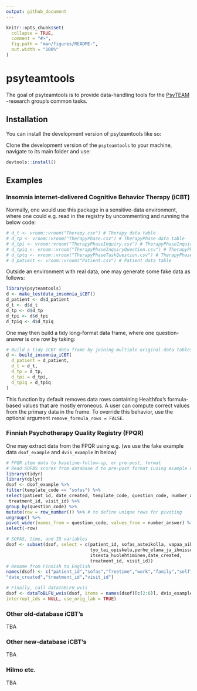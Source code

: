 ```yaml
---
output: github_document
---
```


<!-- README.md is generated from README.Rmd. Please edit that file -->

```r
knitr::opts_chunk$set(
  collapse = TRUE,
  comment = "#>",
  fig.path = "man/figures/README-",
  out.width = "100%"
)
```

# psyteamtools

<!-- badges: start -->
<!-- badges: end -->

The goal of psyteamtools is to provide data-handling tools for the [PsyTEAM](https://blogs.helsinki.fi/psyteam-research-group/) -research group's common tasks.

## Installation

You can install the development version of psyteamtools like so:

Clone the development version of the `psyteamtools` to your machine, navigate to its main folder and use:

``` r
devtools::install()
```

## Examples

### Insomnia internet-delivered Cognitive Behavior Therapy (iCBT)

Normally, one would use this package in a sensitive-data environment, where one could e.g. read in the registry by uncommenting and running the below code:

```r
# d_t <- vroom::vroom("Therapy.csv") # Therapy data table
# d_tp <- vroom::vroom("TherapyPhase.csv") # TherapyPhase data table
# d_tpi <- vroom::vroom("TherapyPhaseInquiry.csv") # TherapyPhaseInquiry data table
# d_tpiq <- vroom::vroom("TherapyPhaseInquiryQuestion.csv") # TherapyPhaseInquiryQuestion data table
# d_tptq <- vroom::vroom("TherapyPhaseTaskQuestion.csv") # TherapyPhaseTaskQuestion data table
# d_patient <- vroom::vroom("Patient.csv") # Patient data table
```

Outside an environment with real data, one may generate some fake data as follows:

```r
library(psyteamtools)
d <- make_testdata_insomnia_iCBT()
d_patient <- d$d_patient
d_t <- d$d_t
d_tp <- d$d_tp
d_tpi <- d$d_tpi
d_tpiq <- d$d_tpiq
```

One may then build a tidy long-format data frame, where one question-answer is one row by taking:

```r
# Build a tidy iCBT data frame by joining multiple original-data tables
d <- build_insomnia_iCBT(
  d_patient = d_patient,
  d_t = d_t,
  d_tp = d_tp,
  d_tpi = d_tpi,
  d_tpiq = d_tpiq
)
```

This function by default removes data rows containing Healthfox's formula-based values that are mostly erroneous. A user can compute correct values from the primary data in the frame. To override this behavior, use the optional argument `remove_formula_rows = FALSE`.

### Finnish Psychotherapy Quality Registry (FPQR)

One may extract data from the FPQR using e.g. (we use the fake example data `dsof_example` and `dvis_example` in below)

```r
# FPQR item data to baseline-follow-up, or pre-post, format
# Read SOFAS scores from database d to pre-post format (using example data)
library(tidyr)
library(dplyr)
dsof <- dsof_example %>%
filter(template_code == "sofas") %>%
select(patient_id, date_created, template_code, question_code, number_answer,
 treatment_id, visit_id) %>%
group_by(question_code) %>%
mutate(row = row_number()) %>% # to define unique rows for pivoting
ungroup() %>%
pivot_wider(names_from = question_code, values_from = number_answer) %>%
select(-row)

# SOFAS, time, and ID variables
dsof <- subset(dsof, select = c(patient_id, sofas_asteikolla, vapaa_aika,
                                tyo_tai_opiskelu,perhe_elama_ja_ihmissuhteet,
                                itsesta_huolehtiminen,date_created,
                                treatment_id, visit_id))
# Rename from Finnish to English
names(dsof) <- c("patient_id","sofas","freetime","work","family","self",
"date_created","treatment_id","visit_id")

# Finally, call dataToBLFU_wvis
dsof <- dataToBLFU_wvis(dsof, items = names(dsof)[c(2:6)], dvis_example,
interrupt_ids = NULL, use_orig_lab = TRUE)
```

### Other old-database iCBT's

TBA

### Other new-database iCBT's

TBA

### Hilmo etc.

TBA
